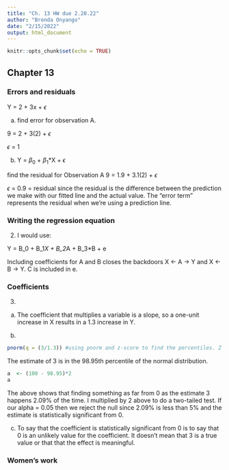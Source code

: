 ```yaml
---
title: "Ch. 13 HW due 2.20.22"
author: "Brenda Onyango"
date: "2/15/2022"
output: html_document
---
```


```r
knitr::opts_chunk$set(echo = TRUE)
```

## Chapter 13


### Errors and residuals 

Y = 2 + 3x + $\epsilon$

a. find error for observation A. 

9 = 2 + 3(2) + $\epsilon$

$\epsilon$ = 1

b. Y = $\beta_0$ + $\beta_1$*X + $\epsilon$

find the residual for Observation A 
9 = 1.9 + 3.1(2) + $\epsilon$

$\epsilon$ = 0.9 = residual since the residual is the difference between the prediction we make with our fitted line and the actual value. The "error term" represents the residual when we're using a prediction line. 

### Writing the regression equation 

2) I would use:

Y = B_0 + B_1*X + B_2*A + B_3*B + e

Including coefficients for A and B closes the backdoors X <- A -> Y and X <- B -> Y. C is included in e. 

### Coefficients 

3) 
a. The coefficient that multiplies a variable is a slope, so a one-unit increase in X results in a 1.3 increase in Y. 

b. 
```r
pnorm(q = (3/1.3)) #using pnorm and z-score to find the percentiles. Z score is score - mean/stdev and in this case we can use 0 as mean and the stadard error as stdev. 
```

The estimate of 3 is in the 98.95th percentile of the normal distribution. 

```r
a  <- (100 - 98.95)*2 
a
```

The above shows that finding something as far from 0 as the estimate 3 happens 2.09% of the time. I multiplied by 2 above to do a two-tailed test. If our alpha = 0.05 then we reject the null since 2.09% is less than 5% and the estimate is statistically significant from 0. 

c. To say that the coefficient is statistically significant from 0 is to say that 0 is an unlikely value for the coefficient. It doesn't mean that 3 is a true value or that that the effect is meaningful. 

### Women's work 

